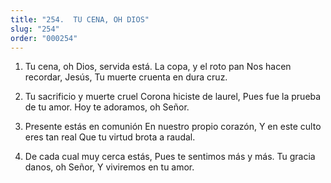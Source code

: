 ```yaml
---
title: "254.  TU CENA, OH DIOS"
slug: "254"
order: "000254"
---
```


1. Tu cena, oh Dios, servida está. La copa, y el roto pan
Nos hacen recordar, Jesús,
Tu muerte cruenta en dura cruz.

2. Tu sacrificio y muerte cruel Corona hiciste de laurel,
Pues fue la prueba de tu amor. Hoy te adoramos, oh Señor.

3. Presente estás en comunión En nuestro propio corazón, Y en este culto eres tan real Que tu virtud brota a raudal.

4. De cada cual muy cerca estás, Pues te sentimos más y más. Tu gracia danos, oh Señor,
Y viviremos en tu amor.

